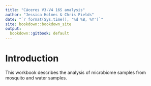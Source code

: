 ```yaml
---
title: "Cáceres V3-V4 16S analysis"
author: "Jessica Holmes & Chris Fields"
date: "`r format(Sys.time(), '%d %B, %Y')`"
site: bookdown::bookdown_site
output:
  bookdown::gitbook: default
---
```


# Introduction

This workbook describes the analysis of microbiome samples from mosquito and water samples.
